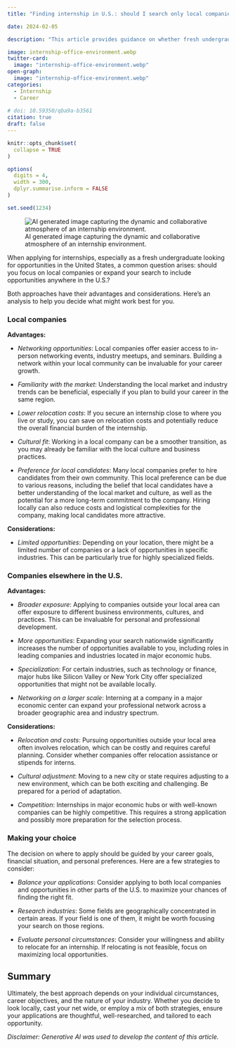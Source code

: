 ```yaml
---
title: "Finding internship in U.S.: should I search only local companies or apply elsewhere as well?"

date: 2024-02-05

description: "This article provides guidance on whether fresh undergraduates seeking internships in the United States should focus their search on local companies or consider opportunities across the entire country"

image: internship-office-environment.webp
twitter-card:
  image: "internship-office-environment.webp"
open-graph:
  image: "internship-office-environment.webp"
categories:
  - Internship
  - Career
  
# doi: 10.59350/qba9a-b3561
citation: true
draft: false
---
```


```r
knitr::opts_chunk$set(
  collapse = TRUE
)

options(
  digits = 4,
  width = 300,
  dplyr.summarise.inform = FALSE
)

set.seed(1234)
```


![AI generated image capturing the dynamic and collaborative atmosphere of an internship environment.](internship-office-environment.webp)

When applying for internships, especially as a fresh undergraduate looking for opportunities in the United States, a common question arises: should you focus on local companies or expand your search to include opportunities anywhere in the U.S.? 

Both approaches have their advantages and considerations. Here's an analysis to help you decide what might work best for you.

### Local companies

**Advantages:**

- *Networking opportunities*: Local companies offer easier access to in-person networking events, industry meetups, and seminars. Building a network within your local community can be invaluable for your career growth.

- *Familiarity with the market*: Understanding the local market and industry trends can be beneficial, especially if you plan to build your career in the same region.

- *Lower relocation costs*: If you secure an internship close to where you live or study, you can save on relocation costs and potentially reduce the overall financial burden of the internship.

- *Cultural fit*: Working in a local company can be a smoother transition, as you may already be familiar with the local culture and business practices.

- *Preference for local candidates*: Many local companies prefer to hire candidates from their own community. This local preference can be due to various reasons, including the belief that local candidates have a better understanding of the local market and culture, as well as the potential for a more long-term commitment to the company. Hiring locally can also reduce costs and logistical complexities for the company, making local candidates more attractive.

**Considerations:**

- *Limited opportunities*: Depending on your location, there might be a limited number of companies or a lack of opportunities in specific industries. This can be particularly true for highly specialized fields.

### Companies elsewhere in the U.S.

**Advantages:**

- *Broader exposure*: Applying to companies outside your local area can offer exposure to different business environments, cultures, and practices. This can be invaluable for personal and professional development.

- *More opportunities*: Expanding your search nationwide significantly increases the number of opportunities available to you, including roles in leading companies and industries located in major economic hubs.

- *Specialization*: For certain industries, such as technology or finance, major hubs like Silicon Valley or New York City offer specialized opportunities that might not be available locally.

- *Networking on a larger scale*: Interning at a company in a major economic center can expand your professional network across a broader geographic area and industry spectrum.

**Considerations:**

- *Relocation and costs*: Pursuing opportunities outside your local area often involves relocation, which can be costly and requires careful planning. Consider whether companies offer relocation assistance or stipends for interns.

- *Cultural adjustment*: Moving to a new city or state requires adjusting to a new environment, which can be both exciting and challenging. Be prepared for a period of adaptation.

- *Competition*: Internships in major economic hubs or with well-known companies can be highly competitive. This requires a strong application and possibly more preparation for the selection process.

### Making your choice

The decision on where to apply should be guided by your career goals, financial situation, and personal preferences. Here are a few strategies to consider:

- *Balance your applications*: Consider applying to both local companies and opportunities in other parts of the U.S. to maximize your chances of finding the right fit.

- *Research industries*: Some fields are geographically concentrated in certain areas. If your field is one of them, it might be worth focusing your search on those regions.

- *Evaluate personal circumstances*: Consider your willingness and ability to relocate for an internship. If relocating is not feasible, focus on maximizing local opportunities.

## Summary

Ultimately, the best approach depends on your individual circumstances, career objectives, and the nature of your industry. Whether you decide to look locally, cast your net wide, or employ a mix of both strategies, ensure your applications are thoughtful, well-researched, and tailored to each opportunity.

_Disclaimer: Generative AI was used to develop the content of this article._

